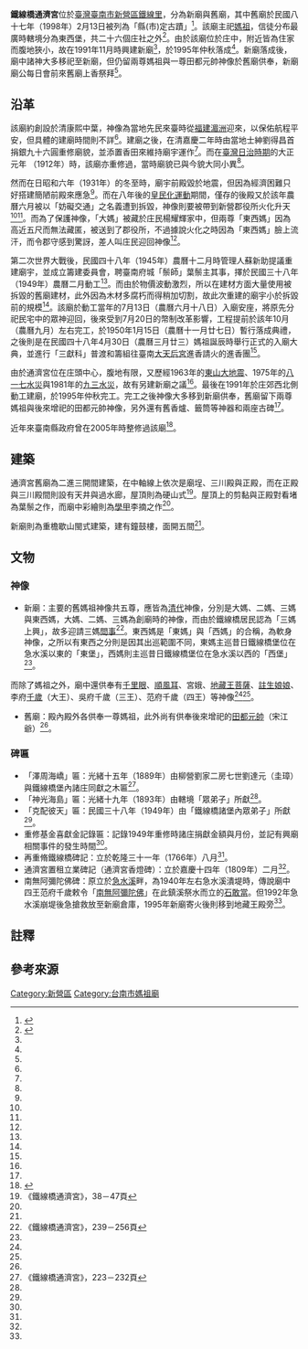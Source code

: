 {{tw monument
|name=鐵線橋通濟宮（舊廟）
|formername=
|image=鐵線橋通濟宮舊廟.JPG
|imagename=
|othername=
|formalname=
|level=直轄市定古蹟
|class=寺廟
|time={{QIN}}[[康熙|康熙]]中葉
|location={{TWN}}臺南市新營區鐵線里鐵線橋40號
|open=
|cost=
|website=
}}
{{東亞廟宇
| name = 鐵線橋通濟宮（新廟）
| img = File:鐵線橋通濟宮新廟.JPG
| img_capt = 
| image_width = 250px
| location = 臺南市新營區鐵線里
| god = [[媽祖|媽祖]]
| type = 公廟（庄廟）
| struct =  重簷歇山
| open_year = 民國八十四年（1995年）<ref name="黃">{{cite book|author=黃文博 |title=《鐵線橋通濟宮》 |year=2003 |publisher=臺南縣政府 |location=臺南縣新營市 |isbn=957-01-2910-7 |pages=26－37頁}}</ref>
| cere_date = 
| people = 
| cultural_collection =
|}}
'''鐵線橋通濟宮'''位於[[臺灣|臺灣]][[臺南市|臺南市]][[新營區|新營區]][[鐵線里_(臺南市)|鐵線里]]，分為新廟與舊廟，其中舊廟於民國八十七年（1998年）2月13日被列為「縣(市)定古蹟」<ref>{{cite web |url=https://nchdb.boch.gov.tw/assets/advanceSearch/monument/19980213000001 |title=鐵線橋通濟宮 |publisher=文化部文化資產局 |accessdate=}}</ref>。該廟主祀[[媽祖|媽祖]]，信徒分布最廣時轄境分為東西堡，共二十六個庄社{{NoteTag|1=二十六庄社分布範圍包含今新營與柳營的一部份，以鐵線橋為堡頭，底下分東西堡，東堡有八老爺、半路店、下學仔、[[火燒店_(柳營區)|火燒店]]、查畝營（今柳營）、五軍營、太康庄、路東、溫厝廍、檨仔林、王公廟、新營半堡，而西堡則有五間厝、秀才庄、姑爺、莿桐腳、挖仔、竹仔腳、五甲尾、鴨母寮、天保厝、蜈蜞坑、下林仔、坔頭港、太子宮半堡，其中新營與太子宮的半堡是指有另一半堡的新營人信奉下茄苳媽祖，以及另一半堡的太子宮人是信奉[[鹽水護庇宮|鹽水護庇宮媽祖]]<ref name="聚">{{cite book|author=黃明惠、黃明雅 |title=《南瀛聚落誌》 |year=1994 |publisher=臺南縣政府 |location=臺南縣新營市 |isbn=957-01-0251-9 |pages=36頁}}</ref>。而這二十六庄社中，半路店、下學仔、溫厝廍、檨仔林、五甲尾、鴨母寮現在已經廢庄，新營則是沒有往來<ref name="聚"/>。}}之外<ref name="凃">{{cite book|author=凃順從 |title=《南瀛古廟誌》 |year=1994 |publisher=臺南縣政府 |location=臺南縣新營市 |isbn=957-00-3357-6 |pages=178－193頁}}</ref>。由於該廟位於庄中，附近皆為住家而腹地狹小，故在1991年11月時興建新廟<ref name="凃"/>，於1995年仲秋落成<ref name="黃"/>。新廟落成後，廟中諸神大多移祀至新廟，但仍留兩尊媽祖與一尊田都元帥神像於舊廟供奉，新廟廟公每日會前來舊廟上香祭拜<ref name="黃"/>。

== 沿革 ==
該廟約創設於清康熙中葉，神像為當地先民來臺時從[[福建|福建]][[湄洲|湄洲]]迎來，以保佑航程平安，但具體的建廟時間則不詳<ref name="黃"/>。建廟之後，在清嘉慶二年時由當地士紳劉得昌首捐銀九十六圓重修廟貌，並添置香田來維持廟宇運作<ref name="黃"/>。而在[[臺灣日治時期|臺灣日治時期]]的大正元年
（1912年）時，該廟亦重修過，當時廟貌已與今貌大同小異<ref name="黃"/>。

然而在日昭和六年（1931年）的冬至時，廟宇前殿毀於地震，但因為經濟困難只好搭建簡陋前殿來應急<ref name="黃"/>。而在八年後的[[皇民化運動|皇民化運動]]期間，僅存的後殿又於該年農曆六月被以「妨礙交通」之名義遭到拆毀，神像則要被帶到新營郡役所火化升天<ref name="黃"/><ref name="凃"/>。而為了保護神像，「大媽」被藏於庄民楊耀輝家中，但兩尊「東西媽」因為高近五尺而無法藏匿，被送到了郡役所，不過據說火化之時因為「東西媽」臉上流汗，而令郡守感到驚訝，差人叫庄民迎回神像<ref name="黃"/>。

第二次世界大戰後，民國四十八年（1945年）農曆十二月時管理人蘇新助提議重建廟宇，並成立籌建委員會，聘臺南府城「鬃師」葉鬃主其事，擇於民國三十八年（1949年）農曆二月動工<ref name="黃"/>。而由於物價波動激烈，所以在建材方面大量使用被拆毀的舊廟建材，此外因為木材多腐朽而得稍加切割，故此次重建的廟宇小於拆毀前的規模<ref name="黃"/>。該廟於動工當年的7月13日（農曆六月十八日）入廟安座，將原先分祀民宅中的眾神迎回，後來受到7月20日的幣制改革影響，工程提前於該年10月（農曆九月）左右完工，於1950年1月15日（農曆十一月廿七日）暫行落成典禮，之後則是在民國四十八年4月30日（農曆三月廿三）媽祖誕辰時舉行正式的入廟大典，並進行「三獻科」普渡和籌組往臺南[[大天后宮|大天后宮]]進香請火的進香團<ref name="黃"/>。

由於通濟宮位在庄頭中心，腹地有限，又歷經1963年的[[東山大地震|東山大地震]]、1975年的[[八一七水災|八一七水災]]與1981年的[[九三水災|九三水災]]，故有另建新廟之議<ref name="黃"/>。最後在1991年於庄郊西北側動工建廟，於1995年仲秋完工。完工之後神像大多移到新廟供奉，舊廟留下兩尊媽祖與後來增祀的田都元帥神像，另外還有舊香爐、籤筒等神器和兩座古碑<ref name="黃"/>。

近年來臺南縣政府曾在2005年時整修過該廟<ref>{{cite web|url=http://www.libertytimes.com.tw/2007/new/dec/5/today-south8-2.htm | language=zh-tw | title=通濟宮小檔案 |publisher=自由電子報 |accessdate=2011-03-05 }}</ref>。

== 建築 ==
通濟宮舊廟為二進三開間建築，在中軸線上依次是廟埕、三川殿與正殿，而在正殿與三川殿間則設有天井與過水廊，屋頂則為硬山式<ref name="黃2">《鐵線橋通濟宮》，38－47頁</ref>。屋頂上的剪黏與正殿對看堵為葉鬃之作，而廟中彩繪則為[[學甲區|學甲]]李摘之作<ref name="黃2"/>。

新廟則為重檐歇山閩式建築，建有鐘鼓樓，面開五間<ref name="黃"/>。

== 文物 ==
=== 神像 ===
*新廟：主要的舊媽祖神像共五尊，應皆為[[清代|清代]]神像，分別是大媽、二媽、三媽與東西媽，大媽、二媽、三媽為創廟時的神像，而由於鐵線橋居民認為「三媽上興」，故多迎請三媽[[扶乩|問事]]<ref name="神">《鐵線橋通濟宮》，239－256頁</ref>。東西媽是「東媽」與「西媽」的合稱，為軟身神像，之所以有東西之分則是因其出巡範圍不同，東媽主巡昔日鐵線橋堡位在急水溪以東的「東堡」，西媽則主巡昔日鐵線橋堡位在急水溪以西的「西堡」<ref name="神"/>。

而除了媽祖之外，廟中還供奉有[[千里眼|千里眼]]、[[順風耳|順風耳]]、宮娥、[[地藏王菩薩|地藏王菩薩]]、[[註生娘娘|註生娘娘]]、李府[[五府千歲|千歲]]（大王）、吳府千歲（三王）、范府千歲（四王）等神像<ref name="神"/><ref name="凃"/>。

*舊廟：殿內殿外各供奉一尊媽祖，此外尚有供奉後來增祀的[[田都元帥|田都元帥]]（宋江爺）<ref name="神"/>。
=== 碑匾 ===
*「澤周海嶠」匾：光緒十五年（1889年）由柳營劉家二房七世劉達元（圭璋）與鐵線橋堡內諸庄同獻之木匾<ref name="黃3">《鐵線橋通濟宮》，223－232頁</ref>。
*「神光海島」匾：光緒十九年（1893年）由轄境「眾弟子」所獻<ref name="黃3"/>。
*「克配彼天」匾：民國三十八年（1949年）由「鐵線橋諸堡內眾弟子」所獻<ref name="黃3"/>。
*重修基金喜獻金記錄匾：記錄1949年重修時諸庄捐獻金額與月份，並記有興廟相關事件的發生時間<ref name="黃3"/>。
*再重脩鐵線橋碑記：立於乾隆三十一年（1766年）八月<ref name="黃3"/>。
*通濟宮置租立業碑記（通濟宮香燈碑）：立於嘉慶十四年（1809年）二月<ref name="黃3"/>。
*南無阿彌陀佛碑：原立於[[急水溪|急水溪]]畔，為1940年左右急水溪潰堤時，傳說廟中四王范府千歲敕令「[[南無阿彌陀佛|南無阿彌陀佛]]」在此鎮溪祭水而立的[[石敢當|石敢當]]。但1992年急水溪崩堤後急搶救放至新廟倉庫，1995年新廟寄火後則移到地藏王殿旁<ref name="黃3"/>。

== 註釋 ==
<div class="references-small">
{{NoteFoot}}
</div>

== 參考來源 ==
{{reflist}}

{{臺南市古蹟}}
{{台灣直轄市定古蹟}}
[[Category:新營區|Category:新營區]]
[[Category:台南市媽祖廟|Category:台南市媽祖廟]]